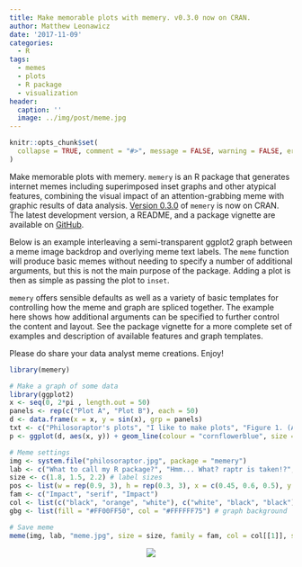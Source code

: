```yaml
---
title: Make memorable plots with memery. v0.3.0 now on CRAN.
author: Matthew Leonawicz
date: '2017-11-09'
categories:
  - R
tags:
  - memes
  - plots
  - R package
  - visualization
header:
  caption: ''
  image: ../img/post/meme.jpg
---
```


```r
knitr::opts_chunk$set(
  collapse = TRUE, comment = "#>", message = FALSE, warning = FALSE, error = FALSE, tidy = TRUE
)
```

Make memorable plots with memery. `memery` is an R package that generates internet memes including superimposed inset graphs and other atypical features, combining the visual impact of an attention-grabbing meme with graphic results of data analysis. [Version 0.3.0](https://cran.r-project.org/web/packages/memery/) of `memery` is now on CRAN. The latest development version, a README, and a package vignette are available on [GitHub](https://github.com/leonawicz/memery).

Below is an example interleaving a semi-transparent ggplot2 graph between a meme image backdrop and overlying meme text labels. The `meme` function will produce basic memes without needing to specify a number of additional arguments, but this is not the main purpose of the package. Adding a plot is then as simple as passing the plot to `inset`.

`memery` offers sensible defaults as well as a variety of basic templates for controlling how the meme and graph are spliced together. The example here shows how additional arguments can be specified to further control the content and layout. See the package vignette for a more complete set of examples and description of available features and graph templates.

Please do share your data analyst meme creations. Enjoy!

```r
library(memery)

# Make a graph of some data
library(ggplot2)
x <- seq(0, 2*pi , length.out = 50)
panels <- rep(c("Plot A", "Plot B"), each = 50)
d <- data.frame(x = x, y = sin(x), grp = panels)
txt <- c("Philosoraptor's plots", "I like to make plots", "Figure 1. (A) shows a plot and (B) shows another plot.")
p <- ggplot(d, aes(x, y)) + geom_line(colour = "cornflowerblue", size = 2) + geom_point(colour = "orange", size = 4) + facet_wrap(~grp) + labs(title = txt[1], subtitle = txt[2], caption = txt[3])

# Meme settings
img <- system.file("philosoraptor.jpg", package = "memery")
lab <- c("What to call my R package?", "Hmm... What? raptr is taken!?", "Noooooo!!!!")
size <- c(1.8, 1.5, 2.2) # label sizes
pos <- list(w = rep(0.9, 3), h = rep(0.3, 3), x = c(0.45, 0.6, 0.5), y = c(0.95, 0.85, 0.3))
fam <- c("Impact", "serif", "Impact")
col <- list(c("black", "orange", "white"), c("white", "black", "black"))
gbg <- list(fill = "#FF00FF50", col = "#FFFFFF75") # graph background

# Save meme
meme(img, lab, "meme.jpg", size = size, family = fam, col = col[[1]], shadow = col[[2]], label_pos = pos, inset = p, inset_bg = gbg, mult = 2)
```

<p align="center"><img src="/img/post/meme.jpg"/></p>
